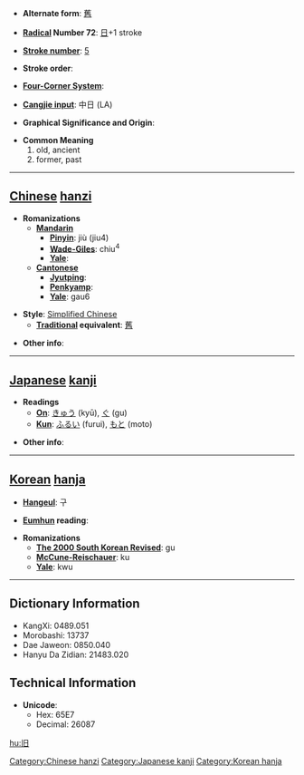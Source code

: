 * '''Alternate form''': [[舊]]

* '''[[Wiktionary:Chinese radical index| Radical]] Number 72''': [[Wiktionary:Chinese radical index 日|日]]+1 stroke

* '''[[Wiktionary:Chinese total strokes index|Stroke number]]''': [[Wiktionary:Chinese total strokes index 5|5]]

* '''Stroke order''': 

* '''[[Wiktionary:Chinese four corner index|Four-Corner System]]''': 

* '''[[Wiktionary:Chinese Cangjie index|Cangjie input]]''': 中日 (LA)

* '''Graphical Significance and Origin''': 

* '''Common Meaning'''
*# old, ancient
*# former, past


----

== [[Chinese]] [[hanzi]] ==

* '''Romanizations'''
** '''[[Mandarin]]'''
*** '''[[Pinyin]]''': jiù (jiu4)
*** '''[[Wade-Giles]]''': chiu<sup>4</sup>
*** '''[[Yale]]''': 
** '''[[Cantonese]]'''
*** '''[[Jyutping]]''':
*** '''[[Penkyamp]]''': 
*** '''[[Yale]]''': gau6

* '''Style''': [[Simplified Chinese]] 
** '''[[Traditional Chinese|Traditional]] equivalent''': [[舊]]

* '''Other info''': 

----

== [[Japanese]] [[kanji]] ==

* '''Readings'''
** '''[[On]]''': [[きゅう]] (kyū), [[ぐ]] (gu)
** '''[[Kun]]''': [[ふるい]] (furui), [[もと]] (moto)

* '''Other info''':  

----

== [[Korean]] [[hanja]] ==

* '''[[Hangeul]]''': 구

* '''[[Eumhun]] reading''': 

* '''Romanizations'''
** '''[[The 2000 South Korean Revised Romanization|The 2000 South Korean Revised]]''': gu
** '''[[McCune-Reischauer]]''': ku
** '''[[Yale]]''': kwu

----

== Dictionary Information ==

* KangXi: 0489.051
* Morobashi: 13737
* Dae Jaweon: 0850.040
* Hanyu Da Zidian: 21483.020

== Technical Information ==

* '''Unicode''':
** Hex: 65E7
** Decimal: 26087

[[Category:Chinese hanzi]]
[[Category:Japanese kanji]]
[[Category:Korean hanja]]

[[hu:旧]]